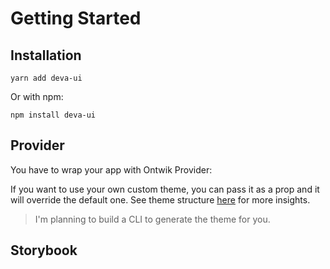 
# Getting Started

## Installation



```plaintext
yarn add deva-ui
```

Or with npm:

```plaintext
npm install deva-ui
```

## Provider

You have to wrap your app with Ontwik Provider:



<Callout emoji="💡">
  If you want to use your own custom theme, you can pass it as a prop and it
  will override the default one. See theme structure <Link href="/theme"><a href="/theme">here</a></Link> for more insights.
</Callout>

> I'm planning to build a CLI to generate the theme for you.



## Storybook
